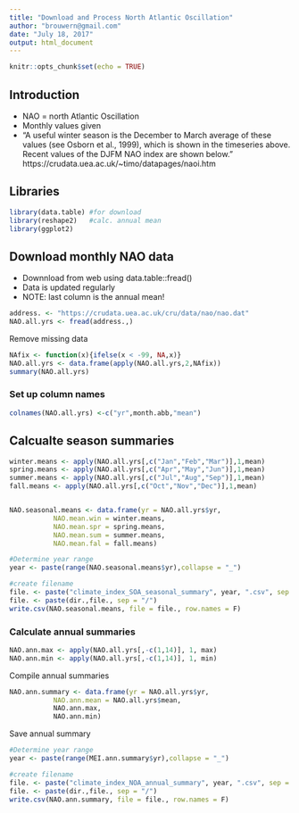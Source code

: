 ```yaml
---
title: "Download and Process North Atlantic Oscillation"
author: "brouwern@gmail.com"
date: "July 18, 2017"
output: html_document
---
```


```r
knitr::opts_chunk$set(echo = TRUE)
```



## Introduction

* NAO = north Atlantic Oscillation
* Monthly values given
* "A useful winter season is the December to March average of these values (see Osborn et al., 1999), which is shown in the timeseries above. Recent values of the DJFM NAO index are shown below.
"
https://crudata.uea.ac.uk/~timo/datapages/naoi.htm



## Libraries
```r
library(data.table) #for download
library(reshape2)   #calc. annual mean
library(ggplot2)
```




## Download monthly NAO data 

* Downnload from web using data.table::fread()
* Data is updated regularly
* NOTE: last column is the annual mean!

```r
address. <- "https://crudata.uea.ac.uk/cru/data/nao/nao.dat"
NAO.all.yrs <- fread(address.,)
```

Remove missing data
```r
NAfix <- function(x){ifelse(x < -99, NA,x)}
NAO.all.yrs <- data.frame(apply(NAO.all.yrs,2,NAfix))
summary(NAO.all.yrs)
```

### Set up column names

```r
colnames(NAO.all.yrs) <-c("yr",month.abb,"mean")
```


## Calcualte season summaries

```r
winter.means <- apply(NAO.all.yrs[,c("Jan","Feb","Mar")],1,mean)
spring.means <- apply(NAO.all.yrs[,c("Apr","May","Jun")],1,mean)
summer.means <- apply(NAO.all.yrs[,c("Jul","Aug","Sep")],1,mean)
fall.means <- apply(NAO.all.yrs[,c("Oct","Nov","Dec")],1,mean)


NAO.seasonal.means <- data.frame(yr = NAO.all.yrs$yr,
           NAO.mean.win = winter.means,
           NAO.mean.spr = spring.means,
           NAO.mean.sum = summer.means,
           NAO.mean.fal = fall.means)
```


```r
#Determine year range
year <- paste(range(NAO.seasonal.means$yr),collapse = "_")

#create filename
file. <- paste("climate_index_SOA_seasonal_summary", year, ".csv", sep = "")
file. <- paste(dir.,file., sep = "/")
write.csv(NAO.seasonal.means, file = file., row.names = F)
```




### Calculate annual summaries

```r
NAO.ann.max <- apply(NAO.all.yrs[,-c(1,14)], 1, max)
NAO.ann.min <- apply(NAO.all.yrs[,-c(1,14)], 1, min)

```

Compile annual summaries

```r
NAO.ann.summary <- data.frame(yr = NAO.all.yrs$yr,
           NAO.ann.mean = NAO.all.yrs$mean,
           NAO.ann.max,
           NAO.ann.min)

```


Save annual summary
```r
#Determine year range
year <- paste(range(MEI.ann.summary$yr),collapse = "_")

#create filename
file. <- paste("climate_index_NOA_annual_summary", year, ".csv", sep = "")
file. <- paste(dir.,file., sep = "/")
write.csv(NAO.ann.summary, file = file., row.names = F)
```
